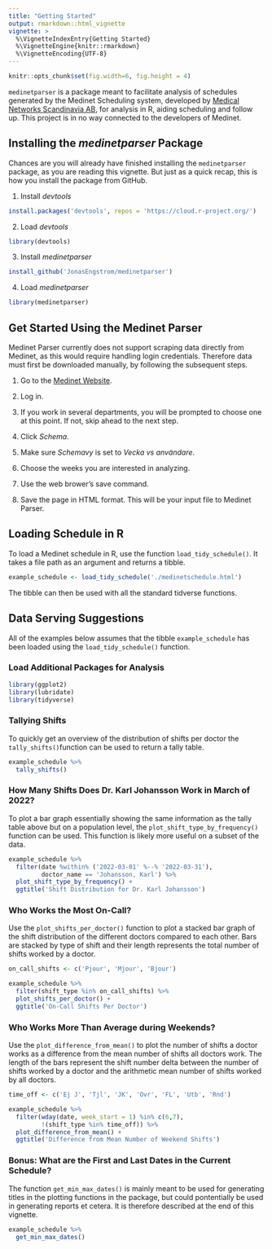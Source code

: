 ```yaml
---
title: "Getting Started"
output: rmarkdown::html_vignette
vignette: >
  %\VignetteIndexEntry{Getting Started}
  %\VignetteEngine{knitr::rmarkdown}
  %\VignetteEncoding{UTF-8}
---
```


```r
knitr::opts_chunk$set(fig.width=6, fig.height = 4) 
```

`medinetparser` is a package meant to facilitate analysis of schedules generated by the Medinet Scheduling system, developed by [Medical Networks Scandinavia AB](https://www.medinetworks.se), for analysis in R, aiding scheduling and follow up. This project is in no way connected to the developers of Medinet.

## Installing the *medinetparser* Package

Chances are you will already have finished installing the `medinetparser` package, as you are reading this vignette. But just as a quick recap, this is how you install the package from GitHub.

1. Install *devtools*
```r
install.packages('devtools', repos = 'https://cloud.r-project.org/')
```
2. Load *devtools*
```r
library(devtools)
```
3. Install *medinetparser*
```r
install_github('JonasEngstrom/medinetparser')
```
4. Load *medinetparser*
```r
library(medinetparser)
```

## Get Started Using the Medinet Parser

Medinet Parser currently does not support scraping data directly from Medinet, as this would require handling login credentials. Therefore data must first be downloaded manually, by following the subsequent steps.

1. Go to the [Medinet Website](https://medinet.se).

2. Log in.

3. If you work in several departments, you will be prompted to choose one at this point. If not, skip ahead to the next step.

4. Click *Schema*.

5. Make sure *Schemavy* is set to *Vecka vs användare*.

6. Choose the weeks you are interested in analyzing.

7. Use the web brower’s save command.

8. Save the page in HTML format. This will be your input file to Medinet Parser.

## Loading Schedule in R

To load a Medinet schedule in R, use the function `load_tidy_schedule()`. It takes a file path as an argument and returns a tibble.

```r
example_schedule <- load_tidy_schedule('./medinetschedule.html')
```

The tibble can then be used with all the standard tidverse functions.

## Data Serving Suggestions

All of the examples below assumes that the tibble `example_schedule` has been loaded using the `load_tidy_schedule()` function.

### Load Additional Packages for Analysis

```r
library(ggplot2)
library(lubridate)
library(tidyverse)
```

### Tallying Shifts

To quickly get an overview of the distribution of shifts per doctor the `tally_shifts()`function can be used to return a tally table.

```r
example_schedule %>%
  tally_shifts()
```

### How Many Shifts Does Dr. Karl Johansson Work in March of 2022?

To plot a bar graph essentially showing the same information as the tally table above but on a population level, the `plot_shift_type_by_frequency()` function can be used. This function is likely more useful on a subset of the data.

```r
example_schedule %>%
  filter(date %within% ('2022-03-01' %--% '2022-03-31'),
         doctor_name == 'Johansson, Karl') %>%
  plot_shift_type_by_frequency() +
  ggtitle('Shift Distribution for Dr. Karl Johansson')
```

### Who Works the Most On-Call?

Use the `plot_shifts_per_doctor()` function to plot a stacked bar graph of the shift distribution of the different doctors compared to each other. Bars are stacked by type of shift and their length represents the total number of shifts worked by a doctor.

```r
on_call_shifts <- c('Pjour', 'Mjour', 'Bjour')

example_schedule %>%
  filter(shift_type %in% on_call_shifts) %>%
  plot_shifts_per_doctor() +
  ggtitle('On-Call Shifts Per Doctor')
```

### Who Works More Than Average during Weekends?

Use the `plot_difference_from_mean()` to plot the number of shifts a doctor works as a difference from the mean number of shifts all doctors work. The length of the bars represent the shift number delta between the number of shifts worked by a doctor and the arithmetic mean number of shifts worked by all doctors.

```r
time_off <- c('Ej J', 'Tjl', 'JK', 'Övr', 'FL', 'Utb', 'Rnd')

example_schedule %>%
  filter(wday(date, week_start = 1) %in% c(6,7),
         !(shift_type %in% time_off)) %>%
  plot_difference_from_mean() +
  ggtitle('Difference from Mean Number of Weekend Shifts')
```

### Bonus: What are the First and Last Dates in the Current Schedule?

The function `get_min_max_dates()` is mainly meant to be used for generating titles in the plotting functions in the package, but could pontentially be used in generating reports et cetera. It is therefore described at the end of this vignette.

```r
example_schedule %>%
  get_min_max_dates()
```
